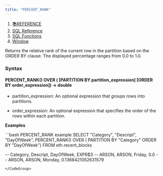 ```yaml
---
title: "PERCENT_RANK"
---
```


1. [📚REFERENCE](/reference)
2. [SQL Reference](/reference/sql-reference)
3. [SQL Functions](/reference/sql-reference/all-functions)
4. [Window](/reference/sql-reference/all-functions/window)

Returns the relative rank of the current row in the partition based on the ORDER BY clause. The displayed percentage ranges from 0.0 to 1.0.

### Syntax

#### PERCENT\_RANK() OVER ( \[PARTITION BY partition\_expression] \[ORDER BY order\_expression]) → double

* partition\_expression: An optional expression that groups rows into partitions.

* order\_expression: An optional expression that specifies the order of the rows within each partition.

**Examples**

<CodeGroup>
  ```bash PERCENT_RANK example
  SELECT "Category", 
    "Descript", 
    "DayOfWeek",
    PERCENT_RANK() 
      OVER (
        PARTITION BY "Category" 
        ORDER BY "DayOfWeek")
  FROM eth.recent_blocks 

  -- Category, Descript, DayOfWeek, EXPR$3
  -- ARSON, ARSON, Friday, 0.0 
  -- ARSON, ARSON, Monday, 0.1368421052631579
  ```
</CodeGroup>
